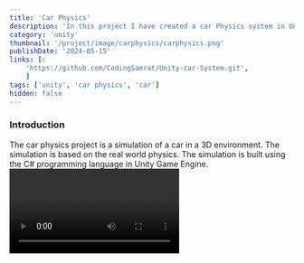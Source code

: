 ```yaml
---
title: 'Car Physics'
description: 'In this project I have created a car Physics system in Unity Game Engine. This car system is based on real world physics.'
category: 'unity'
thumbnail: '/project/image/carphysics/carphysics.png'
publishDate: '2024-05-15'
links: [c
    'https://github.com/CodingSamrat/Unity-car-System.git',  
    ]
tags: ['unity', 'car physics', 'car']
hidden: false
---
```


### Introduction  

The car physics project is a simulation of a car in a 3D environment. The simulation is based on the real world physics. The simulation is built using the C# programming language in Unity Game Engine.
<Video loop src='/project/image/carphysics/demoVideo.mp4'/>